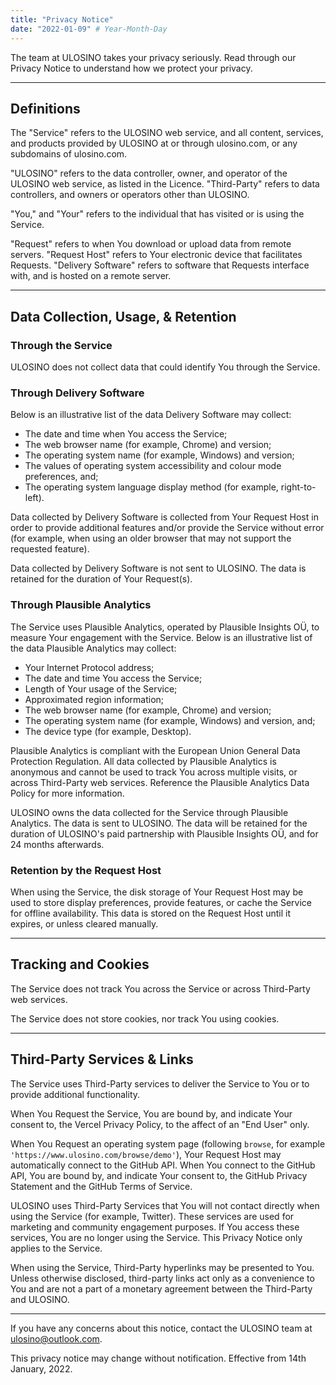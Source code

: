 ```yaml
---
title: "Privacy Notice"
date: "2022-01-09" # Year-Month-Day
---
```


<PrivacyHeader />

The team at ULOSINO takes your privacy seriously. Read through our Privacy Notice to understand how we protect your privacy.

---

## Definitions

The "Service" refers to the ULOSINO web service, and all content, services, and products provided by ULOSINO at or through ulosino.com, or any subdomains of ulosino.com.

"ULOSINO" refers to the data controller, owner, and operator of the ULOSINO web service, as listed in the Licence. "Third-Party" refers to data controllers, and owners or operators other than ULOSINO.

"You," and "Your" refers to the individual that has visited or is using the Service.

"Request" refers to when You download or upload data from remote servers. "Request Host" refers to Your electronic device that facilitates Requests. "Delivery Software" refers to software that Requests interface with, and is hosted on a remote server.

---

## Data Collection, Usage, &amp; Retention

### Through the Service

ULOSINO does not collect data that could identify You through the Service.

### Through Delivery Software

Below is an illustrative list of the data Delivery Software may collect:

- The date and time when You access the Service;
- The web browser name (for example, Chrome) and version;
- The operating system name (for example, Windows) and version;
- The values of operating system accessibility and colour mode preferences, and;
- The operating system language display method (for example, right-to-left).

Data collected by Delivery Software is collected from Your Request Host in order to provide additional features and/or provide the Service without error (for example, when using an older browser that may not support the requested feature).

Data collected by Delivery Software is not sent to ULOSINO. The data is retained for the duration of Your Request(s).

### Through Plausible Analytics

The Service uses <Link href="https://plausible.io">Plausible Analytics</Link>, operated by <Link href="https://plausible.io/imprint">Plausible Insights OÜ</Link>, to measure Your engagement with the Service. Below is an illustrative list of the data Plausible Analytics may collect:

- Your Internet Protocol address;
- The date and time You access the Service;
- Length of Your usage of the Service;
- Approximated region information;
- The web browser name (for example, Chrome) and version;
- The operating system name (for example, Windows) and version, and;
- The device type (for example, Desktop).

Plausible Analytics is compliant with the European Union General Data Protection Regulation. All data collected by Plausible Analytics is anonymous and cannot be used to track You across multiple visits, or across Third-Party web services. Reference the <Link href="https://plausible.io/data-policy">Plausible Analytics Data Policy</Link> for more information.

ULOSINO owns the data collected for the Service through Plausible Analytics. The data is sent to ULOSINO. The data will be retained for the duration of ULOSINO's paid partnership with Plausible Insights OÜ, and for 24 months afterwards.

### Retention by the Request Host

When using the Service, the disk storage of Your Request Host may be used to store display preferences, provide features, or cache the Service for offline availability. This data is stored on the Request Host until it expires, or unless cleared manually.

---

## Tracking and Cookies

The Service does not track You across the Service or across Third-Party web services.

The Service does not store cookies, nor track You using cookies.

---

## Third-Party Services &amp; Links

The Service uses Third-Party services to deliver the Service to You or to provide additional functionality.

When You Request the Service, You are bound by, and indicate Your consent to, the <Link href="https://vercel.com/legal/privacy-policy">Vercel Privacy Policy</Link>, to the affect of an "End User" only.

When You Request an operating system page (following `browse`, for example `'https://www.ulosino.com/browse/demo'`), Your Request Host may automatically connect to the GitHub API. When You connect to the GitHub API, You are bound by, and indicate Your consent to, the <Link href="https://docs.github.com/en/github/site-policy/github-privacy-statement">GitHub Privacy Statement</Link> and the <Link href="https://docs.github.com/en/github/site-policy/github-terms-of-service">GitHub Terms of Service</Link>.

ULOSINO uses Third-Party Services that You will not contact directly when using the Service (for example, Twitter). These services are used for marketing and community engagement purposes. If You access these services, You are no longer using the Service. This Privacy Notice only applies to the Service.

When using the Service, Third-Party hyperlinks may be presented to You. Unless otherwise disclosed, third-party links act only as a convenience to You and are not a part of a monetary agreement between the Third-Party and ULOSINO.

---

If you have any concerns about this notice, contact the ULOSINO team at ulosino@outlook.com.

This privacy notice may change without notification. Effective from 14th January, 2022.
